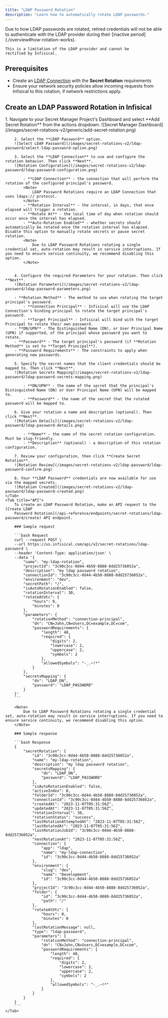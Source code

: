 ```yaml
---
title: "LDAP Password Rotation"
description: "Learn how to automatically rotate LDAP passwords."
---
```


<Note>
    Due to how LDAP passwords are rotated, retired credentials will not be able to
    authenticate with the LDAP provider during their [inactive period](./overview#how-rotation-works).

    This is a limitation of the LDAP provider and cannot be
    rectified by Infisical.
</Note>

## Prerequisites

- Create an [LDAP Connection](/integrations/app-connections/ldap) with the **Secret Rotation** requirements
- Ensure your network security policies allow incoming requests from Infisical to this rotation, if network restrictions apply.

## Create an LDAP Password Rotation in Infisical

<Tabs>
    <Tab title="Infisical UI">
        1. Navigate to your Secret Manager Project's Dashboard and select **Add Secret Rotation** from the actions dropdown.
        ![Secret Manager Dashboard](/images/secret-rotations-v2/generic/add-secret-rotation.png)

        2. Select the **LDAP Password** option.
        ![Select LDAP Password](/images/secret-rotations-v2/ldap-password/select-ldap-password-option.png)

        3. Select the **LDAP Connection** to use and configure the rotation behavior. Then click **Next**.
        ![Rotation Configuration](/images/secret-rotations-v2/ldap-password/ldap-password-configuration.png)

            - **LDAP Connection** - the connection that will perform the rotation of the configured principal's password.
            <Note>
                LDAP Password Rotations require an LDAP Connection that uses ldaps:// protocol.
            </Note>
            - **Rotation Interval** - the interval, in days, that once elapsed will trigger a rotation.
            - **Rotate At** - the local time of day when rotation should occur once the interval has elapsed.
            - **Auto-Rotation Enabled** - whether secrets should automatically be rotated once the rotation interval has elapsed. Disable this option to manually rotate secrets or pause secret rotation.
            <Note>
                Due to LDAP Password Rotations rotating a single credential set, auto-rotation may result in service interruptions. If you need to ensure service continuity, we recommend disabling this option.
            </Note>


        4. Configure the required Parameters for your rotation. Then click **Next**.
        ![Rotation Parameters](/images/secret-rotations-v2/ldap-password/ldap-password-parameters.png)

        - **Rotation Method** - The method to use when rotating the target principal's password.
            - **Connection Principal** - Infisical will use the LDAP Connection's binding principal to rotate the target principal's password.
            - **Target Principal** - Infisical will bind with the target Principal to rotate their own password.
        - **DN/UPN** - The Distinguished Name (DN), or User Principal Name (UPN) if supported, of the principal whose password you want to rotate.
        - **Password** - The target principal's password (if **Rotation Method** is set to **Target Principal**).
        - **Password Requirements** - The constraints to apply when generating new passwords.

        5. Specify the secret names that the client credentials should be mapped to. Then click **Next**.
        ![Rotation Secrets Mapping](/images/secret-rotations-v2/ldap-password/ldap-password-secrets-mapping.png)

            - **DN/UPN** - the name of the secret that the principal's Distinguished Name (DN) or User Principal Name (UPN) will be mapped to.
            - **Password** - the name of the secret that the rotated password will be mapped to.

        6. Give your rotation a name and description (optional). Then click **Next**.
        ![Rotation Details](/images/secret-rotations-v2/ldap-password/ldap-password-details.png)

            - **Name** - the name of the secret rotation configuration. Must be slug-friendly.
            - **Description** (optional) - a description of this rotation configuration.

        7. Review your configuration, then click **Create Secret Rotation**.
        ![Rotation Review](/images/secret-rotations-v2/ldap-password/ldap-password-confirm.png)

        8. Your **LDAP Password** credentials are now available for use via the mapped secrets.
        ![Rotation Created](/images/secret-rotations-v2/ldap-password/ldap-password-created.png)
    </Tab>
    <Tab title="API">
        To create an LDAP Password Rotation, make an API request to the [Create LDAP
        Password Rotation](/api-reference/endpoints/secret-rotations/ldap-password/create) API endpoint.

        ### Sample request

        ```bash Request
        curl --request POST \
        --url https://us.infisical.com/api/v2/secret-rotations/ldap-password \
        --header 'Content-Type: application/json' \
        --data '{
            "name": "my-ldap-rotation",
            "projectId": "3c90c3cc-0d44-4b50-8888-8dd25736052a",
            "description": "my ldap password rotation",
            "connectionId": "3c90c3cc-0d44-4b50-8888-8dd25736052a",
            "environment": "dev",
            "secretPath": "/",
            "isAutoRotationEnabled": false,
            "rotationInterval": 30,
            "rotateAtUtc": {
                "hours": 0,
                "minutes": 0
            },
            "parameters": {
                "rotationMethod": "connection-principal",
                "dn": "CN=John,CN=Users,DC=example,DC=com",
                "passwordRequirements": {
                    "length": 48,
                    "required": {
                        "digits": 2,
                        "lowercase": 2,
                        "uppercase": 2,
                        "symbols": 2
                    },
                    "allowedSymbols": "-_.~!*"
                }
            },
            "secretsMapping": {
                "dn": "LDAP_DN",
                "password": "LDAP_PASSWORD"
            }
        }'
        ```

        <Note>
            Due to LDAP Password Rotations rotating a single credential set, auto-rotation may result in service interruptions. If you need to ensure service continuity, we recommend disabling this option.
        </Note>

        ### Sample response

        ```bash Response
        {
            "secretRotation": {
                "id": "3c90c3cc-0d44-4b50-8888-8dd25736052a",
                "name": "my-ldap-rotation",
                "description": "my ldap password rotation",
                "secretsMapping": {
                    "dn": "LDAP_DN",
                    "password": "LDAP_PASSWORD"
                },
                "isAutoRotationEnabled": false,
                "activeIndex": 0,
                "folderId": "3c90c3cc-0d44-4b50-8888-8dd25736052a",
                "connectionId": "3c90c3cc-0d44-4b50-8888-8dd25736052a",
                "createdAt": "2023-11-07T05:31:56Z",
                "updatedAt": "2023-11-07T05:31:56Z",
                "rotationInterval": 30,
                "rotationStatus": "success",
                "lastRotationAttemptedAt": "2023-11-07T05:31:56Z",
                "lastRotatedAt": "2023-11-07T05:31:56Z",
                "lastRotationJobId": "3c90c3cc-0d44-4b50-8888-8dd25736052a",
                "nextRotationAt": "2023-11-07T05:31:56Z",
                "connection": {
                    "app": "ldap",
                    "name": "my-ldap-connection",
                    "id": "3c90c3cc-0d44-4b50-8888-8dd25736052a"
                },
                "environment": {
                    "slug": "dev",
                    "name": "Development",
                    "id": "3c90c3cc-0d44-4b50-8888-8dd25736052a"
                },
                "projectId": "3c90c3cc-0d44-4b50-8888-8dd25736052a",
                "folder": {
                    "id": "3c90c3cc-0d44-4b50-8888-8dd25736052a",
                    "path": "/"
                },
                "rotateAtUtc": {
                    "hours": 0,
                    "minutes": 0
                },
                "lastRotationMessage": null,
                "type": "ldap-password",
                "parameters": {
                    "rotationMethod": "connection-principal",
                    "dn": "CN=John,CN=Users,DC=example,DC=com",
                    "passwordRequirements": {
                        "length": 48,
                        "required": {
                            "digits": 2,
                            "lowercase": 2,
                            "uppercase": 2,
                            "symbols": 2
                        },
                        "allowedSymbols": "-_.~!*"
                    }
                }
            }
        }
        ```
    </Tab>
</Tabs>
